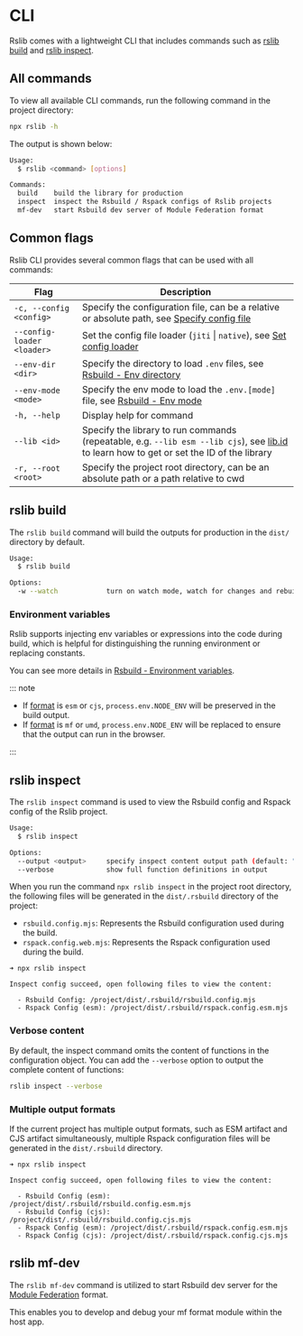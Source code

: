 # CLI

Rslib comes with a lightweight CLI that includes commands such as [rslib build](#rslib-build) and [rslib inspect](#rslib-inspect).

## All commands

To view all available CLI commands, run the following command in the project directory:

```bash
npx rslib -h
```

The output is shown below:

```bash
Usage:
  $ rslib <command> [options]

Commands:
  build    build the library for production
  inspect  inspect the Rsbuild / Rspack configs of Rslib projects
  mf-dev   start Rsbuild dev server of Module Federation format
```

## Common flags

Rslib CLI provides several common flags that can be used with all commands:

| Flag                       | Description                                                                                                                                                 |
| -------------------------- | ----------------------------------------------------------------------------------------------------------------------------------------------------------- |
| `-c, --config <config>`    | Specify the configuration file, can be a relative or absolute path, see [Specify config file](/guide/basic/configure-rslib#specify-config-file)             |
| `--config-loader <loader>` | Set the config file loader (`jiti` \| `native`), see [Set config loader](/guide/basic/configure-rslib#specify-config-loader)                                |
| `--env-dir <dir>`          | Specify the directory to load `.env` files, see [Rsbuild - Env directory](https://rsbuild.rs/guide/advanced/env-vars#env-directory)                         |
| `--env-mode <mode>`        | Specify the env mode to load the `.env.[mode]` file, see [Rsbuild - Env mode](https://rsbuild.rs/guide/advanced/env-vars#env-mode)                          |
| `-h, --help`               | Display help for command                                                                                                                                    |
| `--lib <id>`               | Specify the library to run commands (repeatable, e.g. `--lib esm --lib cjs`), see [lib.id](/config/lib/id) to learn how to get or set the ID of the library |
| `-r, --root <root>`        | Specify the project root directory, can be an absolute path or a path relative to cwd                                                                       |

## rslib build

The `rslib build` command will build the outputs for production in the `dist/` directory by default.

```bash
Usage:
  $ rslib build

Options:
  -w --watch            turn on watch mode, watch for changes and rebuild
```

### Environment variables

Rslib supports injecting env variables or expressions into the code during build, which is helpful for distinguishing the running environment or replacing constants.

You can see more details in [Rsbuild - Environment variables](https://rsbuild.rs/guide/advanced/env-vars).

::: note

- If [format](/config/lib/format) is `esm` or `cjs`, `process.env.NODE_ENV` will be preserved in the build output.
- If [format](/config/lib/format) is `mf` or `umd`, `process.env.NODE_ENV` will be replaced to ensure that the output can run in the browser.

:::

## rslib inspect

The `rslib inspect` command is used to view the Rsbuild config and Rspack config of the Rslib project.

```bash
Usage:
  $ rslib inspect

Options:
  --output <output>     specify inspect content output path (default: ".rsbuild")
  --verbose             show full function definitions in output
```

When you run the command `npx rslib inspect` in the project root directory, the following files will be generated in the `dist/.rsbuild` directory of the project:

- `rsbuild.config.mjs`: Represents the Rsbuild configuration used during the build.
- `rspack.config.web.mjs`: Represents the Rspack configuration used during the build.

```text
➜ npx rslib inspect

Inspect config succeed, open following files to view the content:

  - Rsbuild Config: /project/dist/.rsbuild/rsbuild.config.mjs
  - Rspack Config (esm): /project/dist/.rsbuild/rspack.config.esm.mjs
```

### Verbose content

By default, the inspect command omits the content of functions in the configuration object. You can add the `--verbose` option to output the complete content of functions:

```bash
rslib inspect --verbose
```

### Multiple output formats

If the current project has multiple output formats, such as ESM artifact and CJS artifact simultaneously, multiple Rspack configuration files will be generated in the `dist/.rsbuild` directory.

```text
➜ npx rslib inspect

Inspect config succeed, open following files to view the content:

  - Rsbuild Config (esm): /project/dist/.rsbuild/rsbuild.config.esm.mjs
  - Rsbuild Config (cjs): /project/dist/.rsbuild/rsbuild.config.cjs.mjs
  - Rspack Config (esm): /project/dist/.rsbuild/rspack.config.esm.mjs
  - Rspack Config (cjs): /project/dist/.rsbuild/rspack.config.cjs.mjs
```

## rslib mf-dev

The `rslib mf-dev` command is utilized to start Rsbuild dev server for the [Module Federation](/guide/advanced/module-federation) format.

This enables you to develop and debug your mf format module within the host app.
